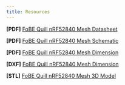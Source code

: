 ```yaml
---
title: Resources
---
```


**\[PDF\]** [FoBE Quill nRF52840 Mesh Datasheet](/)

**\[PDF\]** [FoBE Quill nRF52840 Mesh Schematic](/)

**\[PDF\]** [FoBE Quill nRF52840 Mesh Dimension](/)

**\[DXF\]** [FoBE Quill nRF52840 Mesh Dimension](/)

**\[STL\]** [FoBE Quill nRF52840 Mesh 3D Model](/)
